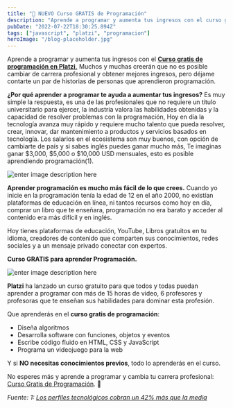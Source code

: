 ```yaml
---
title: "🚀 NUEVO Curso GRATIS de Programación"
description: "Aprende a programar y aumenta tus ingresos con el curso gratis de programción en Platzi"
pubDate: "2022-07-22T18:30:25.894Z"
tags: ["javascript", "platzi", "programacion"]
heroImage: "/blog-placeholder.jpg"
---
```


Aprende a programar y aumenta tus ingresos con el **[Curso gratis de programación en Platzi,](https://gndx.dev/programacion/)** Muchos y muchas creerán que no es posible cambiar de carrera profesional y obtener mejores ingresos, pero déjame contarte un par de historias de personas que aprendieron programación.

**¿Por qué aprender a programar te ayuda a aumentar tus ingresos?**
Es muy simple la respuesta, es una de las profesionales que no requiere un título universitario para ejercer, la industria valora las habilidades obtenidas y la capacidad de resolver problemas con la programación, Hoy en día la tecnología avanza muy rápido y requiere mucho talento que pueda resolver, crear, innovar, dar mantenimiento a productos y servicios basados en tecnología. Los salarios en el ecosistema son muy buenos, con opción de cambiarte de país y si sabes inglés puedes ganar mucho más, Te imaginas ganar $3,000, $5,000 o $10,000 USD mensuales, esto es posible aprendiendo programación(1).

![enter image description here](https://arepa.s3.amazonaws.com/salarios-programacion-basica.jpg)

**Aprender programación es mucho más fácil de lo que crees.**
Cuando yo inicie en la programación tenía la edad de 12 en el año 2000, no existían plataformas de educación en línea, ni tantos recursos como hoy en día, comprar un libro que te enseñara, programación no era barato y acceder al contenido era más difícil y en inglés.

Hoy tienes plataformas de educación, YouTube, Libros gratuitos en tu idioma, creadores de contenido que comparten sus conocimientos, redes sociales y a un mensaje privado conectar con expertos.

**Curso GRATIS para aprender Programación.**

![enter image description here](https://arepa.s3.amazonaws.com/platzi-curso-gratis-programcion-gndx.png)

**Platzi** ha lanzado un curso gratuito para que todos y todas puedan aprender a programar con más de 15 horas de video, 6 profesores y profesoras que te enseñan sus habilidades para dominar esta profesión.

Que aprenderás en el **curso gratis de programación**:

- Diseña algoritmos
- Desarrolla software con funciones, objetos y eventos
- Escribe código fluido en HTML, CSS y JavaScript
- Programa un videojuego para la web

Y si **NO necesitas conocimientos previos**, todo lo aprenderás en el curso.

No esperes más y aprende a programar y cambia tu carrera profesional:
[Curso Gratis de Programación](https://gndx.dev/programacion). 🚀

_Fuente: 1: [Los perfiles tecnológicos cobran un 42% más que la media](https://cincodias.elpais.com/cincodias/2021/06/08/fortunas/1623164867_871113.html)_
